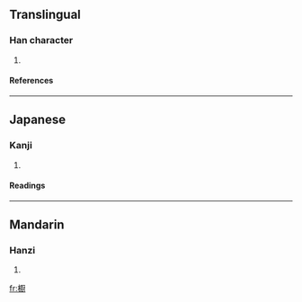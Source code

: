 {{see|櫥}}

==Translingual==
===Han character===
{{Han char|rn=75|rad=木|as=14|sn=18|four=|canj=木一土戈 (DMGI)}}
# {{defn|Han|sort=木14}}
====References====
{{Han ref|kx=0559.261|dkj=15784|hdz=21308.031|uh=6AC9|ud=27337}}

----
==Japanese==
===Kanji===
{{ja-kanji|grade=|rs=木14}}
# {{defn|Japanese}} 
====Readings====
{{ja-readings|on=[[ちゅ]] (chu)|kun=[[ひつ]] (hitsu)}}

----
==Mandarin==
===Hanzi===
{{cmn-hanzi|pin=[[chú]] ([[chu2]])|wg=ch'u<sup>2</sup>}}
# {{defn|Mandarin}}

[[fr:櫉]]